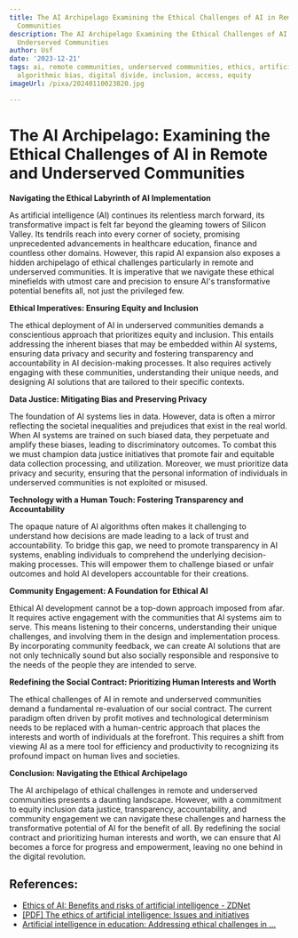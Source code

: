```yaml
---
title: The AI Archipelago Examining the Ethical Challenges of AI in Remote and Underserved
  Communities
description: The AI Archipelago Examining the Ethical Challenges of AI in Remote and
  Underserved Communities
author: Usf
date: '2023-12-21'
tags: ai, remote communities, underserved communities, ethics, artificial intelligence,
  algorithmic bias, digital divide, inclusion, access, equity
imageUrl: /pixa/20240110023820.jpg

---
```

# The AI Archipelago: Examining the Ethical Challenges of AI  in Remote  and Underserved Communities

**Navigating the Ethical Labyrinth of AI Implementation**

As artificial intelligence (AI) continues its relentless march forward, its  transformative impact  is  felt far beyond the  gleaming towers of Silicon Valley. Its tendrils reach  into every  corner of society, promising unprecedented advancements in healthcare education, finance and countless other domains. However, this rapid AI expansion also exposes a  hidden archipelago of ethical challenges particularly in remote and underserved communities. It is imperative that we  navigate these ethical minefields with utmost care and precision to ensure AI's transformative potential benefits all,  not just  the privileged few.

**Ethical Imperatives: Ensuring Equity and Inclusion**

The ethical deployment of AI in underserved communities demands  a conscientious approach  that prioritizes equity and inclusion. This entails addressing the inherent biases that may be embedded within AI systems, ensuring data  privacy and security and fostering transparency and accountability in AI decision-making processes. It also requires  actively engaging with these communities,  understanding their unique needs, and designing AI solutions that  are tailored to their specific contexts.

**Data Justice: Mitigating Bias and Preserving Privacy**

The foundation of AI systems lies in data. However, data is often a mirror  reflecting the societal inequalities  and prejudices  that exist in the  real world. When AI systems are trained on such biased data, they  perpetuate and amplify these biases,  leading to discriminatory outcomes. To combat this we must  champion  data justice initiatives that promote fair and equitable data collection processing,  and utilization. Moreover, we must  prioritize data privacy and  security, ensuring that the personal information of individuals in underserved communities is not exploited or misused.

**Technology with a Human Touch: Fostering Transparency and Accountability**

The opaque nature of AI algorithms often makes it challenging to understand how  decisions  are made leading to a lack of trust and accountability. To bridge this gap, we need to promote transparency in AI  systems, enabling individuals to comprehend the underlying decision-making processes. This will empower them to challenge biased or unfair outcomes and hold AI developers  accountable for their creations.

**Community Engagement: A Foundation for  Ethical AI**

Ethical AI  development cannot be a top-down approach imposed from afar. It  requires active engagement  with the communities that AI systems aim to  serve. This  means listening to their concerns, understanding their unique challenges, and involving them in the design  and  implementation process. By incorporating community feedback, we can create AI solutions that are not only technically sound but also socially responsible and responsive to the needs of the  people they are  intended  to serve.

**Redefining the Social Contract: Prioritizing Human Interests and Worth**

The ethical challenges of AI in remote and  underserved communities demand a fundamental re-evaluation of our social  contract. The current paradigm often driven by profit  motives and technological determinism needs to be replaced  with a human-centric approach that places the interests and worth  of individuals at the forefront. This requires a shift from viewing AI as a mere tool for efficiency and productivity to recognizing its profound impact on human lives and societies.

**Conclusion: Navigating the Ethical Archipelago**

The AI archipelago of ethical challenges in remote and underserved communities presents a  daunting landscape. However, with a commitment to  equity inclusion data justice,  transparency, accountability, and community engagement we can navigate these challenges and harness the transformative potential of AI for the benefit of all. By redefining the  social contract and prioritizing human interests and worth, we can ensure  that AI becomes a force for progress and empowerment, leaving no one  behind in  the  digital revolution.

## References:
- [Ethics of AI: Benefits and risks of artificial intelligence - ZDNet](https://www.zdnet.com/article/ethics-of-ai-the-benefits-and-risks-of-artificial-intelligence/)
- [[PDF] The ethics of artificial intelligence: Issues and initiatives](https://www.europarl.europa.eu/RegData/etudes/STUD/2020/634452/EPRS_STU(2020)634452_EN.pdf)
- [Artificial intelligence in education: Addressing ethical challenges in ...](https://www.ncbi.nlm.nih.gov/pmc/articles/PMC8455229/)
